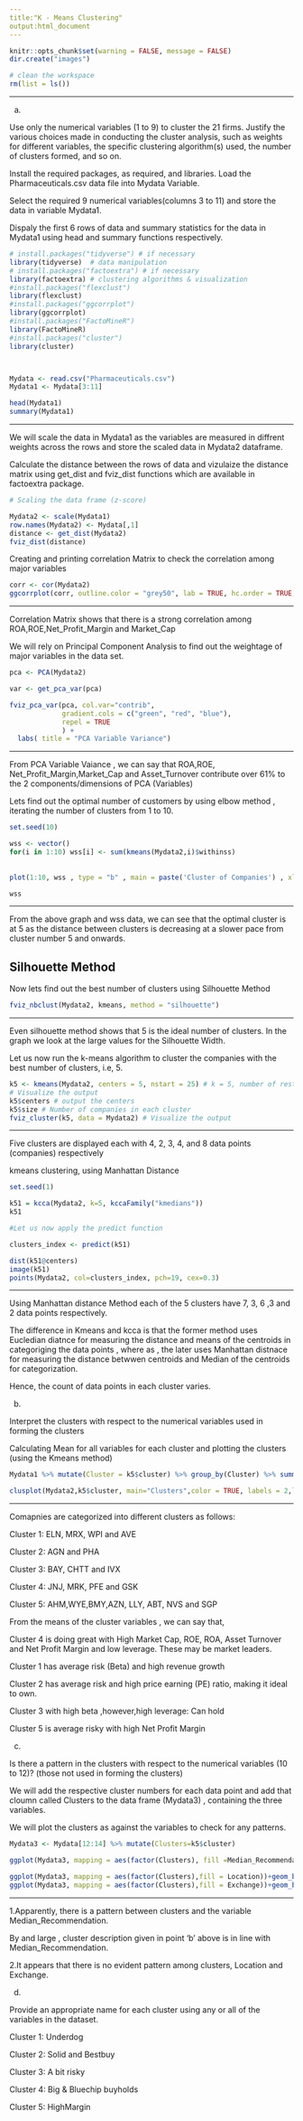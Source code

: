 ```yaml
---
title:"K - Means Clustering"
output:html_document
---
```


```r
knitr::opts_chunk$set(warning = FALSE, message = FALSE)
dir.create("images")

# clean the workspace
rm(list = ls())
```
***
a.

Use only the numerical variables (1 to 9) to cluster the 21 firms. Justify the various choices made in
conducting the cluster analysis, such as weights for different variables, the specific clustering algorithm(s)
used, the number of clusters formed, and so on.

Install the required packages, as required, and libraries. Load the Pharmaceuticals.csv data file into Mydata Variable. 

Select the required 9 numerical variables(columns 3 to 11) and store the data in variable Mydata1.

Dispaly the first 6 rows of data and summary statistics for the data in Mydata1 using head and summary functions respectively.

```r
# install.packages("tidyverse") # if necessary
library(tidyverse)  # data manipulation
# install.packages("factoextra") # if necessary
library(factoextra) # clustering algorithms & visualization
#install.packages("flexclust")
library(flexclust)
#install.packages("ggcorrplot")
library(ggcorrplot)
#install.packages("FactoMineR")
library(FactoMineR)
#install.packages("cluster")
library(cluster)



Mydata <- read.csv("Pharmaceuticals.csv")
Mydata1 <- Mydata[3:11]

head(Mydata1)
summary(Mydata1)
```
***
We will scale the data in Mydata1 as the variables are measured in diffrent weights across the rows and store the scaled data in Mydata2 dataframe.

Calculate the distance between the rows of data and vizulaize the distance matrix using get_dist and fviz_dist functions which are available in factoextra package.

```r
# Scaling the data frame (z-score) 

Mydata2 <- scale(Mydata1)
row.names(Mydata2) <- Mydata[,1]
distance <- get_dist(Mydata2)
fviz_dist(distance)
```

Creating and printing correlation Matrix to check the correlation among major variables

```r
corr <- cor(Mydata2)
ggcorrplot(corr, outline.color = "grey50", lab = TRUE, hc.order = TRUE, type = "full") 
```

***
Correlation Matrix shows that there is a strong correlation among ROA,ROE,Net_Profit_Margin and Market_Cap

We will rely on Principal Component Analysis to find out the weightage of major variables in the data set.

```r
pca <- PCA(Mydata2)

var <- get_pca_var(pca)

fviz_pca_var(pca, col.var="contrib",
             gradient.cols = c("green", "red", "blue"),
             repel = TRUE 
             ) + 
  labs( title = "PCA Variable Variance")
```

***
From PCA Variable Vaiance , we can say that ROA,ROE, Net_Profit_Margin,Market_Cap and Asset_Turnover contribute over 61% to the 2 components/dimensions of PCA (Variables)

Lets find out the optimal number of customers by using elbow method , iterating the number of clusters from 1 to 10.

```r
set.seed(10)

wss <- vector()
for(i in 1:10) wss[i] <- sum(kmeans(Mydata2,i)$withinss)
  
  
plot(1:10, wss , type = "b" , main = paste('Cluster of Companies') , xlab = "Number of Clusters", ylab="wss")

wss
```
***
From the above graph and wss data, we can see that the optimal cluster is at 5 as the distance between clusters is decreasing at a slower pace from cluster number 5 and onwards. 

## Silhouette Method

Now lets find out the best number of clusters using Silhouette Method 

```r
fviz_nbclust(Mydata2, kmeans, method = "silhouette")
```

***
Even silhouette method shows that 5 is the ideal number of clusters. In the graph we look at the large values for the Silhouette Width.

Let us now run the k-means algorithm to cluster the companies with the best number of clusters, i.e, 5.

```r
k5 <- kmeans(Mydata2, centers = 5, nstart = 25) # k = 5, number of restarts = 25
# Visualize the output
k5$centers # output the centers
k5$size # Number of companies in each cluster
fviz_cluster(k5, data = Mydata2) # Visualize the output
```

***
Five clusters are displayed each with 4, 2, 3, 4, and  8 data points (companies) respectively

kmeans clustering, using Manhattan Distance

```r
set.seed(1)

k51 = kcca(Mydata2, k=5, kccaFamily("kmedians"))
k51

#Let us now apply the predict function

clusters_index <- predict(k51)

dist(k51@centers)
image(k51)
points(Mydata2, col=clusters_index, pch=19, cex=0.3)
```

***
Using Manhattan distance Method each of the 5 clusters have 7, 3, 6 ,3 and 2 data points respectively.

The difference in Kmeans and kcca is that the former method uses Eucledian diatnce for measuring the distance and means of the centroids in categoriging the data points , where as , the later uses Manhattan distnace for measuring the distance betwwen centroids and Median of the centroids for categorization.

Hence, the count of data points in each cluster varies.


b.

Interpret the clusters with respect to the numerical variables used in forming the clusters

Calculating Mean for all variables for each cluster and plotting the clusters (using the Kmeans method)

```r
Mydata1 %>% mutate(Cluster = k5$cluster) %>% group_by(Cluster) %>% summarise_all("mean")

clusplot(Mydata2,k5$cluster, main="Clusters",color = TRUE, labels = 2,lines = 0)
```

***
Comapnies are categorized into different clusters as follows:

Cluster 1: ELN, MRX, WPI and AVE

Cluster 2: AGN and PHA

Cluster 3: BAY, CHTT and IVX 

Cluster 4: JNJ, MRK, PFE and GSK

Cluster 5: AHM,WYE,BMY,AZN, LLY, ABT, NVS and SGP


From the means of the cluster variables , we can say that,

Cluster 4 is doing great with High Market Cap, ROE, ROA, Asset Turnover and Net Profit Margin and low leverage. These may be market leaders.

Cluster 1 has average risk (Beta) and high revenue growth

Cluster 2 has average risk and high price earning (PE) ratio, making it ideal to own.

Cluster 3 with high beta ,however,high leverage: Can hold

Cluster 5 is average risky with high Net Profit Margin


c.

Is there a pattern in the clusters with respect to the numerical variables (10 to 12)? (those not used in
forming the clusters)

We will add the respective cluster numbers for each data point and add that cloumn called Clusters to the data frame (Mydata3) , containing the three variables.

We will plot the clusters as against the variables to check for any patterns.

```r
Mydata3 <- Mydata[12:14] %>% mutate(Clusters=k5$cluster)

ggplot(Mydata3, mapping = aes(factor(Clusters), fill =Median_Recommendation))+geom_bar(position='dodge')+labs(x ='Clusters')

ggplot(Mydata3, mapping = aes(factor(Clusters),fill = Location))+geom_bar(position = 'dodge')+labs(x ='Clusters')
ggplot(Mydata3, mapping = aes(factor(Clusters),fill = Exchange))+geom_bar(position = 'dodge')+labs(x ='Clusters')
```

***
1.Apparently, there is a pattern between clusters and the variable Median_Recommendation.

By and large , cluster description given in point 'b' above is in line with Median_Recommendation.

2.It appears that there is no evident pattern among clusters, Location and Exchange.


d.

Provide an appropriate name for each cluster using any or all of the variables in the dataset.

Cluster 1: Underdog

Cluster 2: Solid and Bestbuy

Cluster 3: A bit risky

Cluster 4: Big & Bluechip buyholds

Cluster 5: HighMargin




